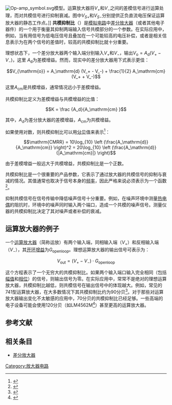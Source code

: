 {{NoteTA
|G1=Electronics
}}
[[Image:Op-amp_symbol.svg|frame]]模型。运算放大器将<math>V_+</math>和<math>V_-</math>之间的差模信号进行运算处理，而对共模信号进行抑制衰减。图中<math>V_{S+}</math>和<math>V_{S-}</math>分别提供正负直流电压保证运算放大器的静态工作点。]]
'''共模抑制比'''（{{lang-en|'''c'''ommon-'''m'''ode '''r'''ejection '''r'''atio, '''CMRR'''}}）是[[模拟电路|模拟电路]]中[[差分放大器|差分放大器]]（或者其他电子器件）的一个用于衡量其抑制两端输入信号共模部分的一个参数。在实际应用中，例如，当有用信号为低电压信号且叠加在一个可能较高的电压补偿，或者是相关信息表示为在两个信号的差值时，较高的共模抑制比就十分重要。

理想状态下，一个差分放大器两个输入端分别输入<math>V_+</math>和<math>V_-</math>，输出<math>V_\mathrm{o}=A_\mathrm{d}(V_+ - V_-)</math>，这里 <math>A_\mathrm{d}</math>为差模增益。然而，现实中的差分放大器用下式表示更佳：

:<math>V_{\mathrm{o}} = A_\mathrm{d} (V_+ - V_-) + \frac{1}{2} A_\mathrm{cm} (V_+ + V_-)</math>

这里<math>A_\mathrm{cm}</math>是共模增益，通常情况远小于差模增益。

共模抑制比定义为差模增益与共模增益的比值：

:<math> K = \frac {A_d}{A_\mathrm{cm} }</math>

其中，<math>A_d</math>为差分放大器的差模增益，<math>A_\mathrm{cm} </math>为共模增益。

如果使用对数，则共模抑制比可以用[[分贝|分贝]]值来表示<ref>{{cite web|url=http://www.animations.physics.unsw.edu.au/jw/dB.htm|title=dB: What is a decibel?|publisher=School of Physics, UNSW|accessdate=2011-01-16|archive-date=2020-12-09|archive-url=https://web.archive.org/web/20201209012350/https://www.animations.physics.unsw.edu.au/jw/dB.htm|dead-url=no}}</ref>：

:<math>\mathrm{CMRR} = 10\log_{10} \left (\frac{A_\mathrm{d}}{A_\mathrm{cm}} \right)^2 = 20\log_{10} \left (\frac{A_\mathrm{d}}{|A_\mathrm{cm}|} \right)</math>

由于差模增益一般远大于共模增益，共模抑制比是一个正数。

共模抑制比是一个很重要的产品参数，它表示了通过放大器的共模信号的抑制与衰减的情况。其值通常也取决于信号本身的[[频率|频率]]，因此严格来说必须表示为一个函数<ref>{{cite web|url=http://ieeexplore.ieee.org/stamp/stamp.jsp?arnumber=00836324|title=CMRR Frequency Response of CMOS Operational Transconductance Amplifiers|author=Gianluca Giustolisi, ''Member, IEEE'', Giuseppe Palmisano, ''Member, IEEE'', and Gaetano Palumbo, ''Senior Member, IEEE''|publisher=IEEE Xplore|accessdate=2011-01-16}}</ref>。

抑制共模信号在信号传输中降低噪声信号十分重要。例如，在噪声环境中测量[[热电偶|热电偶]]的阻抗时，环境中的噪声同时输入两个端口，造成一个共模的噪声信号。测量仪器的共模抑制比决定了其对噪声或者补偿的衰减。

== 运算放大器的例子 ==
一个[[运算放大器|运算放大器]]（简称运放）有两个输入端，同相输入端（<math>V_+</math>）和反相输入端（<math>V_-</math>），其[[开环增益|开环增益]]为<math> G_\mathrm{openloop}</math>。理想运算放大器的输出信号可表示为：

:<math>V_\mathrm{out} = (V_+ - V_-) \cdot G_\mathrm{openloop}</math>

这个方程表示了一个无穷大的共模抑制比。如果两个输入端口输入完全相同（包括[[幅值|幅值]]和[[相位|相位]]）的信号，则输出信号为零。在实际应用中，常常不是绝对的理想运算放大器，共模抑制比越低，则共模信号在输出信号中的体现越大。例如，常见的741型运算放大器，在大多数情况下其共模抑制比约为90分贝<ref>{{cite web|url=http://datasheetoo.com/search/cmrr+for+741+data+sheet|title=What You Shoud Know about (741) Operational Amplifier?|publisher=DATASHEET and Circuit Diagram|accessdate=2011-01-17|archive-date=2020-07-03|archive-url=https://web.archive.org/web/20200703072012/https://datasheetoo.com/search/cmrr+for+741+data+sheet|dead-url=yes}}</ref>。对于那些对运算放大器输出变化不太敏感的应用中，70分贝的共模抑制比已经足够。一些高端的电子设备可能会使用120分贝（如LM4562M<ref>{{cite web|url=http://www.national.com/pf/LM/LM4562.html#Overview|title=LM4562,  Dual High Performance, High Fidelity Audio Operational Amplifier from the PowerWise® Family|publisher=National Semiconductors|accessdate=2010-01-16|deadurl=yes|archiveurl=https://web.archive.org/web/20100123031824/http://www.national.com/pf/LM/LM4562.html#Overview|archivedate=2010-01-23}}</ref>）甚至更高的运算放大器。

== 参考文献 ==
{{reflist}}

== 相关条目 ==
* [[差分放大器|差分放大器]]

[[Category:放大器电路|Category:放大器电路]]